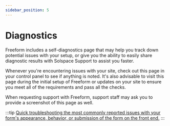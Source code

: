 ```yaml
---
sidebar_position: 5
---
```




# Diagnostics

Freeform includes a self-diagnostics page that may help you track down potential issues with your setup, or give you the ability to easily share diagnostic results with Solspace Support to assist you faster.

Whenever you're encountering issues with your site, check out this page in your control panel to see if anything is noted. It's also advisable to visit this page during the initial setup of Freeform or updates on your site to ensure you meet all of the requirements and pass all the checks.

When requesting support with Freeform, support staff may ask you to provide a screenshot of this page as well.

:::tip
[Quick troubleshooting the most commonly reported issues with your form's appearance, behavior, or submission of the form on the front end.](../guides/testing/troubleshooting-form-issues.mdx)
:::

<Photo img={DiagnosticsPhoto} alt="diagnostics" />
